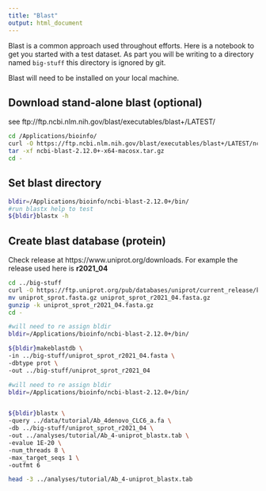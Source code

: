 ```yaml
---
title: "Blast"
output: html_document
---
```


Blast is a common approach used throughout efforts. Here is a notebook to get you started with a test dataset. As part you will be writing to a directory named `big-stuff` this directory is ignored by git.


Blast will need to be installed on your local machine. 

## Download stand-alone blast (optional)
see ftp://ftp.ncbi.nlm.nih.gov/blast/executables/blast+/LATEST/
```bash
cd /Applications/bioinfo/
curl -O https://ftp.ncbi.nlm.nih.gov/blast/executables/blast+/LATEST/ncbi-blast-2.12.0+-x64-macosx.tar.gz
tar -xf ncbi-blast-2.12.0+-x64-macosx.tar.gz
cd -
```


## Set blast directory

```bash
bldir=/Applications/bioinfo/ncbi-blast-2.12.0+/bin/
#run blastx help to test 
${bldir}blastx -h
```

## Create blast database (protein)

Check release at https://www.uniprot.org/downloads. For example the release used here is **r2021_04**

```bash
cd ../big-stuff
curl -O https://ftp.uniprot.org/pub/databases/uniprot/current_release/knowledgebase/complete/uniprot_sprot.fasta.gz
mv uniprot_sprot.fasta.gz uniprot_sprot_r2021_04.fasta.gz
gunzip -k uniprot_sprot_r2021_04.fasta.gz
cd -
```


```bash
#will need to re assign bldir
bldir=/Applications/bioinfo/ncbi-blast-2.12.0+/bin/

${bldir}makeblastdb \
-in ../big-stuff/uniprot_sprot_r2021_04.fasta \
-dbtype prot \
-out ../big-stuff/uniprot_sprot_r2021_04
```


```bash

#will need to re assign bldir
bldir=/Applications/bioinfo/ncbi-blast-2.12.0+/bin/


${bldir}blastx \
-query ../data/tutorial/Ab_4denovo_CLC6_a.fa \
-db ../big-stuff/uniprot_sprot_r2021_04 \
-out ../analyses/tutorial/Ab_4-uniprot_blastx.tab \
-evalue 1E-20 \
-num_threads 8 \
-max_target_seqs 1 \
-outfmt 6
```

```bash
head -3 ../analyses/tutorial/Ab_4-uniprot_blastx.tab
```

